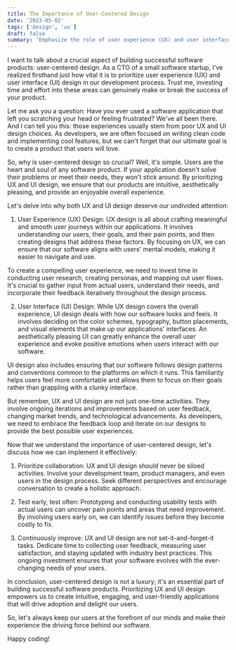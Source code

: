 ```yaml
---
title: The Importance of User-Centered Design
date: '2023-05-02'
tags: ['design', 'ux']
draft: false
summary: 'Emphasize the role of user experience (UX) and user interface (UI) design in creating successful software products'
---
```

I want to talk about a crucial aspect of building successful software products: user-centered design. As a CTO of a small software startup, I've realized firsthand just how vital it is to prioritize user experience (UX) and user interface (UI) design in our development process. Trust me, investing time and effort into these areas can genuinely make or break the success of your product.

Let me ask you a question: Have you ever used a software application that left you scratching your head or feeling frustrated? We've all been there. And I can tell you this: those experiences usually stem from poor UX and UI design choices. As developers, we are often focused on writing clean code and implementing cool features, but we can't forget that our ultimate goal is to create a product that users will love.

So, why is user-centered design so crucial? Well, it's simple. Users are the heart and soul of any software product. If your application doesn't solve their problems or meet their needs, they won't stick around. By prioritizing UX and UI design, we ensure that our products are intuitive, aesthetically pleasing, and provide an enjoyable overall experience.

Let's delve into why both UX and UI design deserve our undivided attention:

1. User Experience (UX) Design:
UX design is all about crafting meaningful and smooth user journeys within our applications. It involves understanding our users, their goals, and their pain points, and then creating designs that address these factors. By focusing on UX, we can ensure that our software aligns with users' mental models, making it easier to navigate and use.

To create a compelling user experience, we need to invest time in conducting user research, creating personas, and mapping out user flows. It's crucial to gather input from actual users, understand their needs, and incorporate their feedback iteratively throughout the design process.

2. User Interface (UI) Design:
While UX design covers the overall experience, UI design deals with how our software looks and feels. It involves deciding on the color schemes, typography, button placements, and visual elements that make up our applications' interfaces. An aesthetically pleasing UI can greatly enhance the overall user experience and evoke positive emotions when users interact with our software.

UI design also includes ensuring that our software follows design patterns and conventions common to the platforms on which it runs. This familiarity helps users feel more comfortable and allows them to focus on their goals rather than grappling with a clunky interface.

But remember, UX and UI design are not just one-time activities. They involve ongoing iterations and improvements based on user feedback, changing market trends, and technological advancements. As developers, we need to embrace the feedback loop and iterate on our designs to provide the best possible user experiences.

Now that we understand the importance of user-centered design, let's discuss how we can implement it effectively:

1. Prioritize collaboration: UX and UI design should never be siloed activities. Involve your development team, product managers, and even users in the design process. Seek different perspectives and encourage conversation to create a holistic approach.

2. Test early, test often: Prototyping and conducting usability tests with actual users can uncover pain points and areas that need improvement. By involving users early on, we can identify issues before they become costly to fix.

3. Continuously improve: UX and UI design are not set-it-and-forget-it tasks. Dedicate time to collecting user feedback, measuring user satisfaction, and staying updated with industry best practices. This ongoing investment ensures that your software evolves with the ever-changing needs of your users.

In conclusion, user-centered design is not a luxury; it's an essential part of building successful software products. Prioritizing UX and UI design empowers us to create intuitive, engaging, and user-friendly applications that will drive adoption and delight our users.

So, let's always keep our users at the forefront of our minds and make their experience the driving force behind our software. 

Happy coding!